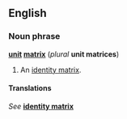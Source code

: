 ==English==
===Noun phrase===
'''[[unit]] [[matrix]]''' (''plural'' '''unit matrices''')

#{{linearalg}} An [[identity matrix]].

====Translations====
''See'' '''[[identity matrix]]'''